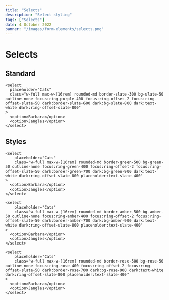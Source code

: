 ---
title: "Selects"
description: "Select styling"
tags: ["Selects"]
date: 4 October 2022
banner: "/images/form-elements/selects.png"
---

# Selects

## Standard

```html-preview
<select
  placeholder="Cats"
  class="w-full max-w-[16rem] rounded-md border-slate-300 bg-slate-50 outline-none focus:ring-purple-400 focus:ring-offset-2 focus:ring-offset-slate-50 dark:border-slate-600 dark:bg-slate-800 dark:text-white dark:ring-offset-slate-800"
>
  <option>Barbara</option>
  <option>Jangles</option>
</select>
```

## Styles

```html-preview
<select
    placeholder="Cats"
    class="w-full max-w-[16rem] rounded-md border-green-500 bg-green-50 outline-none focus:ring-green-400 focus:ring-offset-2 focus:ring-offset-slate-50 dark:border-green-700 dark:bg-green-900 dark:text-white dark:ring-offset-slate-800 placeholder:text-slate-400"
>
  <option>Barbara</option>
  <option>Jangles</option>
</select>

<select
    placeholder="Cats"
    class="w-full max-w-[16rem] rounded-md border-amber-500 bg-amber-50 outline-none focus:ring-amber-400 focus:ring-offset-2 focus:ring-offset-slate-50 dark:border-amber-700 dark:bg-amber-900 dark:text-white dark:ring-offset-slate-800 placeholder:text-slate-400"
>
  <option>Barbara</option>
  <option>Jangles</option>
</select>

<select
    placeholder="Cats"
    class="w-full max-w-[16rem] rounded-md border-rose-500 bg-rose-50 outline-none focus:ring-rose-400 focus:ring-offset-2 focus:ring-offset-slate-50 dark:border-rose-700 dark:bg-rose-900 dark:text-white dark:ring-offset-slate-800 placeholder:text-slate-400"
>
  <option>Barbara</option>
  <option>Jangles</option>
</select>
```
